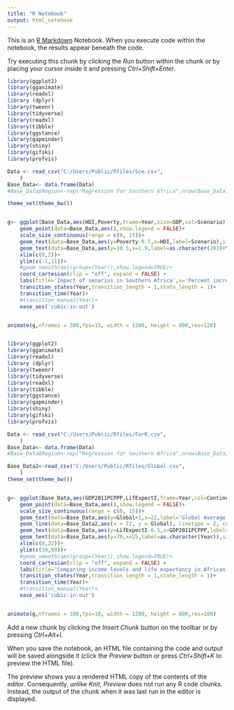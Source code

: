 ---
title: "R Notebook"
output: html_notebook
---

This is an [R Markdown](http://rmarkdown.rstudio.com) Notebook. When you execute code within the notebook, the results appear beneath the code. 

Try executing this chunk by clicking the *Run* button within the chunk or by placing your cursor inside it and pressing *Ctrl+Shift+Enter*. 

```{r, Scenario plots}

library(ggplot2)
library(gganimate)
library(readxl)
library (dplyr)
library(tweenr)
library(tidyverse)
library(readxl)
library(tibble)
library(ggstance)
library(gapminder)
library(shiny)
library(gifski)
library(profvis)

Data <- read_csv("C:/Users/Public/Rfiles/Sce.csv", 
    )
Base_Data<- data.frame(Data)
#Base_Data$Region<-rep("Regression for Southern Africa",nrow(Base_Data))

theme_set(theme_bw())


g<- ggplot(Base_Data,aes(HDI,Poverty,frame=Year,size=GDP,col=Scenario))+
    geom_point(data=Base_Data,aes(),show.legend = FALSE)+
    scale_size_continuous(range = c(0, 15))+
    geom_text(data=Base_Data,aes(y=Poverty-0.5,x=HDI,label=Scenario),size=3)+
    geom_text(data=Base_Data,aes(y=10.5,x=1.9,label=as.character(2018+Year2)),size=6)+
    xlim(c(0,2))+
    ylim(c(-1,11))+
    #geom_smooth(aes(group=(Year)),show.legend=TRUE)+
    coord_cartesian(clip = "off", expand = FALSE) +
    labs(title='Impact of senarios in Southern Africa',x='Percent increase in HDI (Relative to the Current Path)',y='Percent reduction in poverty (Relative to the Current Path)')+
    transition_states(Year,transition_length = 1,state_length = 1)+
    transition_time(Year)+
    #transition_manual(Year)+
    ease_aes('cubic-in-out')


animate(g,nframes = 300,fps=15, width = 1200, height = 800,res=120)



```


```{r, Scenario plots}

library(ggplot2)
library(gganimate)
library(readxl)
library (dplyr)
library(tweenr)
library(tidyverse)
library(readxl)
library(tibble)
library(ggstance)
library(gapminder)
library(shiny)
library(gifski)
library(profvis)

Data <- read_csv("C:/Users/Public/Rfiles/ForR.csv", 
    )
Base_Data<- data.frame(Data)
#Base_Data$Region<-rep("Regression for Southern Africa",nrow(Base_Data))

Base_Data2<-read_csv("C:/Users/Public/Rfiles/Global.csv", 
    )
theme_set(theme_bw())


g<- ggplot(Base_Data,aes(GDP2011PCPPP,LifExpectI,frame=Year,col=Continent),show.legend=FALSE)+
    geom_point(data=Base_Data,aes(),show.legend = FALSE)+
    scale_size_continuous(range = c(0, 15))+
    geom_text(data=Base_Data,aes(y=Global+1,x=22,label='Global Average'),size=5)+
    geom_line(data=Base_Data2,aes(x = 22, y = Global), linetype = 2, colour = 'green')+
    geom_text(data=Base_Data,aes(y=LifExpectI-0.5,x=GDP2011PCPPP,label=Country),size=3,,show.legend=FALSE)+
    geom_text(data=Base_Data,aes(y=79,x=25,label=as.character(Year)),size=12,,show.legend=FALSE)+
    xlim(c(0,22))+
    ylim(c(30,80))+
    #geom_smooth(aes(group=(Year)),show.legend=TRUE)+
    coord_cartesian(clip = "off", expand = FALSE) +
    labs(title='Comparing income levels and life expectancy in African countries',x='Income in thousand USD',y='Average Life expectancy at birth')+
    transition_states(Year,transition_length = 1,state_length = 1)+
    transition_time(Year)+
    #transition_manual(Year)+
    ease_aes('cubic-in-out')


animate(g,nframes = 300,fps=10, width = 1200, height = 800,res=100)

```

Add a new chunk by clicking the *Insert Chunk* button on the toolbar or by pressing *Ctrl+Alt+I*.

When you save the notebook, an HTML file containing the code and output will be saved alongside it (click the *Preview* button or press *Ctrl+Shift+K* to preview the HTML file).

The preview shows you a rendered HTML copy of the contents of the editor. Consequently, unlike *Knit*, *Preview* does not run any R code chunks. Instead, the output of the chunk when it was last run in the editor is displayed.
